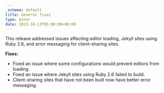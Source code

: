 ```yaml
---
_schema: default
title: General fixes
type: minor
date: 2023-10-13T05:00:00+00:00
---
```

This release addressed issues affecting editor loading, Jekyll sites using Ruby 2.6, and error messaging for client-sharing sites.

**Fixes:**

* Fixed an issue where some configurations would prevent editors from loading.
* Fixed an issue where Jekyll sites using Ruby 2.6 failed to build.
* Client-sharing sites that have not been built now have better error messaging.